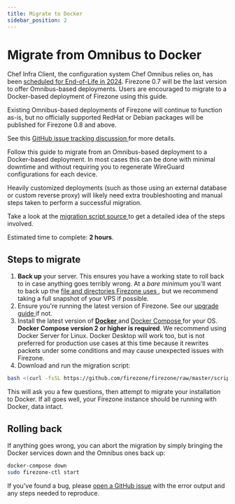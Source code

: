```yaml
---
title: Migrate to Docker
sidebar_position: 2
---
```


# Migrate from Omnibus to Docker

Chef Infra Client, the configuration system Chef Omnibus relies on, has been
[scheduled for End-of-Life in 2024](https://docs.chef.io/versions/).
Firezone 0.7 will be the last version to offer Omnibus-based deployments.
Users are encouraged to migrate to a Docker-based deployment of Firezone using
this guide.

Existing Omnibus-based deployments of Firezone will continue to function as-is,
but no officially supported RedHat or Debian packages will be published for
Firezone 0.8 and above.

See this [GitHub issue tracking discussion
](https://github.com/firezone/firezone/issues/1304) for more details.

Follow this guide to migrate from an Omnibus-based deployment to a Docker-based
deployment. In most cases this can be done with minimal downtime and without
requiring you to regenerate WireGuard configurations for each device.

Heavily customized deployments (such as those using an external database or
custom reverse proxy) will likely need extra troubleshooting and manual
steps taken to perform a successful migration.

Take a look at the [migration script source
](https://github.com/firezone/firezone/blob/master/scripts/docker_migrate.sh)
to get a detailed idea of the steps involved.

Estimated time to complete: **2 hours**.

## Steps to migrate

1. **Back up** your server. This ensures you have a working state to roll back to
in case anything goes terribly wrong. At a _bare minimum_ you'll want to back up the
[file and directories Firezone uses
](/reference/file-and-directory-locations/), but we recommend taking a full
snapshot of your VPS if possible.
1. Ensure you're running the latest version of Firezone. See our [upgrade guide
](/administer/upgrade/) if not.
1. Install the latest version of [**Docker**
](https://docs.docker.com/engine/install/) and [Docker Compose
](https://docs.docker.com/compose/install/linux/#install-compose)
for your OS. **Docker Compose version 2 or higher is required**.
We recommend using Docker Server for Linux. Docker Desktop will work too, but is not
preferred for production use cases at this time because it rewrites packets under
some conditions and may cause unexpected issues with Firezone.
1. Download and run the migration script:
```bash
bash <(curl -fsSL https://github.com/firezone/firezone/raw/master/scripts/docker_migrate.sh)
```
This will ask you a few questions, then attempt to migrate your installation to
Docker. If all goes well, your Firezone instance should be running with Docker, data intact.

## Rolling back

If anything goes wrong, you can abort the migration by simply bringing the Docker
services down and the Omnibus ones back up:

```bash
docker-compose down
sudo firezone-ctl start
```

If you've found a bug, please [open a GitHub issue](
https://github.com/firezone/firezone/issues) with the error output and
any steps needed to reproduce.

<SupportOptions />
